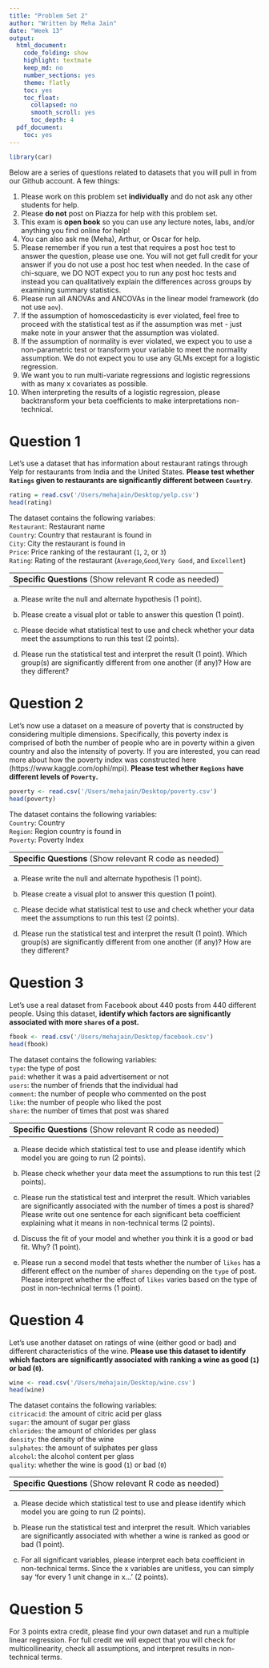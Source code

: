```yaml
---
title: "Problem Set 2"
author: "Written by Meha Jain"
date: "Week 13"
output:
  html_document:
    code_folding: show
    highlight: textmate
    keep_md: no
    number_sections: yes
    theme: flatly
    toc: yes
    toc_float:
      collapsed: no
      smooth_scroll: yes
      toc_depth: 4
  pdf_document:
    toc: yes
---
```


```r
library(car)
```

Below are a series of questions related to datasets that you will pull in from our Github account. A few things:   

1. Please work on this problem set **individually** and do not ask any other students for help.    
2. Please **do not** post on Piazza for help with this problem set.  
3. This exam is **open book** so you can use any lecture notes, labs, and/or anything you find online for help!  
4. You can also ask me (Meha), Arthur, or Oscar for help.  
5. Please remember if you run a test that requires a post hoc test to answer the question, please use one. You will not get full credit for your answer if you do not use a post hoc test when needed. In the case of chi-square, we DO NOT expect you to run any post hoc tests and instead you can qualitatively explain the differences across groups by examining summary statistics.  
6. Please run all ANOVAs and ANCOVAs in the linear model framework (do not use `aov`).
7. If the assumption of homoscedasticity is ever violated, feel free to proceed with the statistical test as if the assumption was met - just make note in your answer that the assumption was violated.
8. If the assumption of normality is ever violated, we expect you to use a non-parametric test or transform your variable to meet the normality assumption. We do not expect you to use any GLMs except for a logistic regression.
9. We want you to run multi-variate regressions and logistic regressions with as many x covariates as possible.
10. When interpreting the results of a logistic regression, please backtransform your beta coefficients to make interpretations non-technical.

#  Question 1                

Let's use a dataset that has information about restaurant ratings through Yelp for restaurants from India and the United States. **Please test whether `Ratings` given to restaurants are significantly different between `Country`**.

```r
rating = read.csv('/Users/mehajain/Desktop/yelp.csv')
head(rating)
```

The dataset contains the following variabes:      
`Restaurant`: Restaurant name      
`Country`: Country that restaurant is found in      
`City`: City the restaurant is found in        
`Price`: Price ranking of the restaurant (`1`, `2`, or `3`)     
`Rating`: Rating of the restaurant (`Average`,`Good`,`Very Good`, and `Excellent`)      

-------------------------------------------------------------------------------------
__Specific Questions__ (Show relevant R code as needed)           
-------------------------------------------------------------------------------------

a. Please write the null and alternate hypothesis (1 point).  

b. Please create a visual plot or table to answer this question (1 point).  

c. Please decide what statistical test to use and check whether your data meet the assumptions to run this test (2 points).

d. Please run the statistical test and interpret the result (1 point). Which group(s) are significantly different from one another (if any)? How are they different? 

#  Question 2                

Let's now use a dataset on a measure of poverty that is constructed by considering multiple dimensions. Specifically, this poverty index is comprised of both the number of people who are in poverty within a given country and also the intensity of poverty. If you are interested, you can read more about how the poverty index was constructed here (https://www.kaggle.com/ophi/mpi). **Please test whether `Regions` have different levels of `Poverty`.**

``` r
poverty <- read.csv('/Users/mehajain/Desktop/poverty.csv')
head(poverty)
```

The dataset contains the following variables:       
`Country`: Country       
`Region`: Region country is found in        
`Poverty`: Poverty Index

-------------------------------------------------------------------------------------
__Specific Questions__ (Show relevant R code as needed)           
-------------------------------------------------------------------------------------         

a. Please write the null and alternate hypothesis (1 point).  

b. Please create a visual plot to answer this question (1 point).  

c. Please decide what statistical test to use and check whether your data meet the assumptions to run this test (2 points).

d. Please run the statistical test and interpret the result (1 point). Which group(s) are significantly different from one another (if any)? How are they different?

#  Question 3                

Let's use a real dataset from Facebook about 440 posts from 440 different people. Using this dataset, **identify which factors are significantly associated with more `shares` of a post.** 

``` r
fbook <- read.csv('/Users/mehajain/Desktop/facebook.csv')
head(fbook)
```

The dataset contains the following variables:   
`type`: the type of post    
`paid`: whether it was a paid advertisement or not    
`users`: the number of friends that the individual had     
`comment`: the number of people who commented on the post   
`like`: the number of people who liked the post     
`share`: the number of times that post was shared   

-------------------------------------------------------------------------------------
__Specific Questions__ (Show relevant R code as needed)           
-------------------------------------------------------------------------------------   

a. Please decide which statistical test to use and please identify which model you are going to run (2 points).

b. Please check whether your data meet the assumptions to run this test (2 points).  

c. Please run the statistical test and interpret the result. Which variables are significantly associated with the number of times a post is shared? Please write out one sentence for each significant beta coefficient explaining what it means in non-technical terms (2 points).

d. Discuss the fit of your model and whether you think it is a good or bad fit. Why? (1 point).

e. Please run a second model that tests whether the number of `likes` has a different effect on the number of `shares` depending on the `type` of post. Please interpret whether the effect of `likes` varies based on the type of post in non-technical terms (1 point).

#  Question 4                

Let's use another dataset on ratings of wine (either good or bad) and different characteristics of the wine. **Please use this dataset to identify which factors are significantly associated with ranking a wine as good (`1`) or bad (`0`).**

``` r
wine <- read.csv('/Users/mehajain/Desktop/wine.csv')
head(wine)
```

The dataset contains the following variables:   
`citricacid`: the amount of citric acid per glass   
`sugar`: the amount of sugar per glass   
`chlorides`: the amount of chlorides per glass   
`density`: the density of the wine   
`sulphates`: the amount of sulphates per glass    
`alcohol`: the alcohol content per glass     
`quality`: whether the wine is good (`1`) or bad (`0`)

-----------------------------------------------------------------------------------------------
__Specific Questions__ (Show relevant R code as needed)           
-----------------------------------------------------------------------------------------------

a. Please decide which statistical test to use and please identify which model you are going to run (2 points).

b. Please run the statistical test and interpret the result. Which variables are significantly associated with whether a wine is ranked as good or bad (1 point).

c. For all significant variables, please interpret each beta coefficient in non-technical terms. Since the x variables are unitless, you can simply say 'for every 1 unit change in x...' (2 points).

#  Question 5
For 3 points extra credit, please find your own dataset and run a multiple linear regression. For full credit we will expect that you will check for multicollinearity, check all assumptions, and interpret results in non-technical terms. 